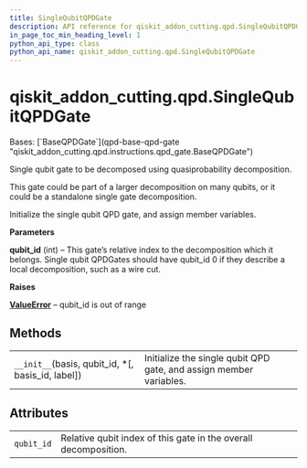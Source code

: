 ```yaml
---
title: SingleQubitQPDGate
description: API reference for qiskit_addon_cutting.qpd.SingleQubitQPDGate
in_page_toc_min_heading_level: 1
python_api_type: class
python_api_name: qiskit_addon_cutting.qpd.SingleQubitQPDGate
---
```


<span id="qiskit-addon-cutting-qpd-singlequbitqpdgate" />

# qiskit\_addon\_cutting.qpd.SingleQubitQPDGate

<Class id="qiskit_addon_cutting.qpd.SingleQubitQPDGate" isDedicatedPage={true} github="https://github.com/Qiskit/qiskit-addon-cutting/tree/stable/0.9/qiskit_addon_cutting/qpd/instructions/qpd_gate.py" signature="SingleQubitQPDGate(basis, qubit_id, *, basis_id=None, label=None)" modifiers="class">
  Bases: [`BaseQPDGate`](qpd-base-qpd-gate "qiskit_addon_cutting.qpd.instructions.qpd_gate.BaseQPDGate")

  Single qubit gate to be decomposed using quasiprobability decomposition.

  This gate could be part of a larger decomposition on many qubits, or it could be a standalone single gate decomposition.

  Initialize the single qubit QPD gate, and assign member variables.

  **Parameters**

  **qubit\_id** (int) – This gate’s relative index to the decomposition which it belongs. Single qubit QPDGates should have qubit\_id 0 if they describe a local decomposition, such as a wire cut.

  **Raises**

  [**ValueError**](https://docs.python.org/3/library/exceptions.html#ValueError "(in Python v3.12)") – qubit\_id is out of range

  ## Methods

  |                                                       |                                                                    |
  | ----------------------------------------------------- | ------------------------------------------------------------------ |
  | `__init__`(basis, qubit\_id, \*\[, basis\_id, label]) | Initialize the single qubit QPD gate, and assign member variables. |

  ## Attributes

  |            |                                                                 |
  | ---------- | --------------------------------------------------------------- |
  | `qubit_id` | Relative qubit index of this gate in the overall decomposition. |
</Class>


